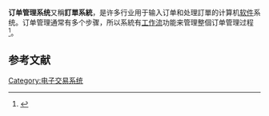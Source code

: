 '''订单管理系统'''又稱'''訂單系統'''，是许多行业用于输入订单和处理訂單的计算机[[软件|软件]]系统。订单管理通常有多个步骤，所以系統有[[工作流技术|工作流]]功能来管理整個订单管理过程<ref name="Van Leeuwen-2009">{{Cite book|last=Van Leeuwen|first=Matthys|url=http://ordercore.blogspot.com|title=Managing Multi-Channel Orders with OrderCore – Enabling a Customer Focus in Order Fulfillment|publisher=Lulu|year=2009|pages=34–41|isbn=978-0-557-03968-5|access-date=2021-05-17|archive-date=2020-09-22|archive-url=https://web.archive.org/web/20200922002321/http://ordercore.blogspot.com/|dead-url=no}}</ref>。

==参考文献==
{{reflist}}

[[Category:电子交易系统|Category:电子交易系统]]